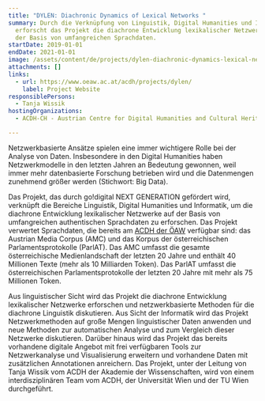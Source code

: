```yaml
---
title: "DYLEN: Diachronic Dynamics of Lexical Networks "
summary: Durch die Verknüpfung von Linguistik, Digital Humanities und Informatik
  erforscht das Projekt die diachrone Entwicklung lexikalischer Netzwerke auf
  der Basis von umfangreichen Sprachdaten.
startDate: 2019-01-01
endDate: 2021-01-01
image: /assets/content/de/projects/dylen-diachronic-dynamics-lexical-networks/acdh_projects_dylen_logo.png
attachments: []
links:
  - url: https://www.oeaw.ac.at/acdh/projects/dylen/
    label: Project Website
responsiblePersons:
  - Tanja Wissik
hostingOrganizations:
  - ACDH-CH - Austrian Centre for Digital Humanities and Cultural Heritage

---
```

Netzwerkbasierte Ansätze spielen eine immer wichtigere Rolle bei der Analyse von Daten. Insbesondere in den Digital Humanities haben Netzwerkmodelle in den letzten Jahren an Bedeutung gewonnen, weil immer mehr datenbasierte Forschung betrieben wird und die Datenmengen zunehmend größer werden (Stichwort: Big Data).

Das Projekt, das durch go!digital NEXT GENERATION gefördert wird, verknüpft die Bereiche Linguistik, Digital Humanities und Informatik, um die diachrone Entwicklung lexikalischer Netzwerke auf der Basis von umfangreichen authentischen Sprachdaten zu erforschen. Das Projekt verwertet Sprachdaten, die bereits am [ACDH der ÖAW](https://www.oeaw.ac.at/acdh/) verfügbar sind: das Austrian Media Corpus (AMC) und das Korpus der österreichischen Parlamentsprotokolle (ParlAT). Das AMC umfasst die gesamte österreichische Medienlandschaft der letzten 20 Jahre und enthält 40 Millionen Texte (mehr als 10 Milliarden Token). Das ParlAT umfasst die österreichischen Parlamentsprotokolle der letzten 20 Jahre mit mehr als 75 Millionen Token.

Aus linguistischer Sicht wird das Projekt die diachrone Entwicklung lexikalischer Netzwerke erforschen und netzwerkbasierte Methoden für die diachrone Linguistik diskutieren. Aus Sicht der Informatik wird das Projekt Netzwerkmethoden auf große Mengen linguistischer Daten anwenden und neue Methoden zur automatischen Analyse und zum Vergleich dieser Netzwerke diskutieren. Darüber hinaus wird das Projekt das bereits vorhandene digitale Angebot mit frei verfügbaren Tools zur Netzwerkanalyse und Visualisierung erweitern und vorhandene Daten mit zusätzlichen Annotationen anreichern. Das Projekt, unter der Leitung von Tanja Wissik vom ACDH der Akademie der Wissenschaften, wird von einem interdisziplinären Team vom ACDH, der Universität Wien und der TU Wien durchgeführt.